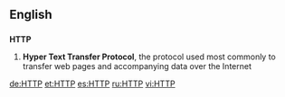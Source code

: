 ==English==

==={{initialism}}===
'''HTTP'''

# '''Hyper Text Transfer Protocol''', the protocol used most commonly to transfer web pages and accompanying data over the Internet

[[de:HTTP]]
[[et:HTTP]]
[[es:HTTP]]
[[ru:HTTP]]
[[vi:HTTP]]